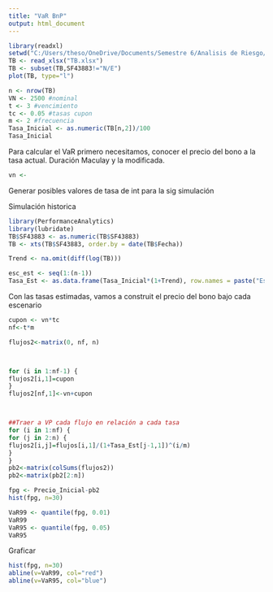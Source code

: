 ---
title: "VaR BnP"
output: html_document
---

```{r}
library(readxl)
setwd("C:/Users/theso/OneDrive/Documents/Semestre 6/Analisis de Riesgo/Proyecto-AR-definitivo/Datos")
TB <- read_xlsx("TB.xlsx")
TB <- subset(TB,SF43883!="N/E")
plot(TB, type="l")

```
```{r}
n <- nrow(TB)
VN <- 2500 #nominal
t <- 3 #vencimiento
tc <- 0.05 #tasas cupon
m <- 2 #frecuencia
Tasa_Inicial <- as.numeric(TB[n,2])/100
Tasa_Inicial
```

Para calcular el VaR primero necesitamos, conocer el precio del bono a la tasa actual. Duración Maculay y la modificada.

```{r}
vn <- 
```

Generar posibles valores de tasa de int para la sig simulación

Simulación historica

```{r}
library(PerformanceAnalytics)
library(lubridate)
TB$SF43883 <- as.numeric(TB$SF43883)
TB <- xts(TB$SF43883, order.by = date(TB$Fecha))
```

```{r}
Trend <- na.omit(diff(log(TB)))
```

```{r}
esc_est <- seq(1:(n-1))
Tasa_Est <- as.data.frame(Tasa_Inicial*(1+Trend), row.names = paste("Esc_est", esc_est))
```

Con las tasas estimadas, vamos a construit el precio del bono bajo cada escenario

```{r}
cupon <- vn*tc
nf<-t*m

flujos2<-matrix(0, nf, n)



for (i in 1:nf-1) {
flujos2[i,1]=cupon
}
flujos2[nf,1]<-vn+cupon



##Traer a VP cada flujo en relación a cada tasa
for (i in 1:nf) {
for (j in 2:n) {
flujos2[i,j]=flujos[i,1]/(1+Tasa_Est[j-1,1])^(i/m)
}
}
pb2<-matrix(colSums(flujos2))
pb2<-matrix(pb2[2:n])


```

```{r}
fpg <- Precio_Inicial-pb2
hist(fpg, n=30)
```

```{r}
VaR99 <- quantile(fpg, 0.01)
VaR99
VaR95 <- quantile(fpg, 0.05)
VaR95
```

Graficar 

```{r}
hist(fpg, n=30)
abline(v=VaR99, col="red")
abline(v=VaR95, col="blue")
```


